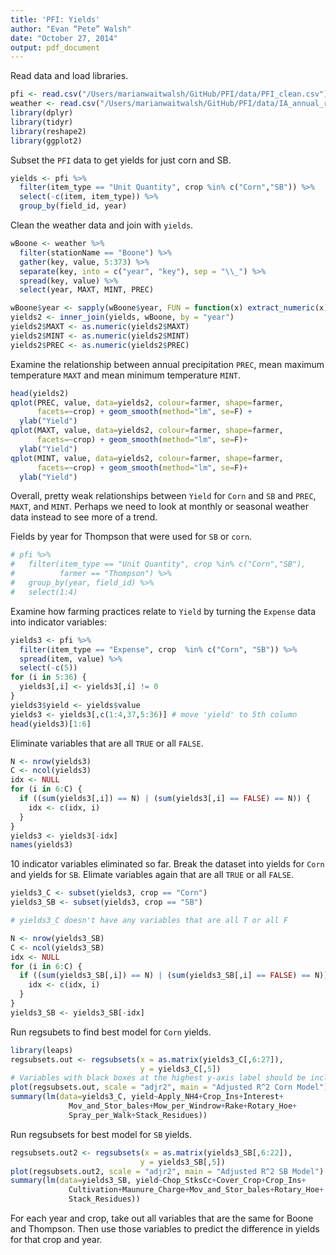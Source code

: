 ```yaml
---
title: 'PFI: Yields'
author: "Evan “Pete” Walsh"
date: "October 27, 2014"
output: pdf_document
---
```


\subsection*{Yields for SB and Corn in acre buschel per pound.}

Read data and load libraries.

```r
pfi <- read.csv("/Users/marianwaitwalsh/GitHub/PFI/data/PFI_clean.csv")
weather <- read.csv("/Users/marianwaitwalsh/GitHub/PFI/data/IA_annual_rainfall_raw.csv")
library(dplyr)
library(tidyr)
library(reshape2)
library(ggplot2)
```

Subset the ```PFI``` data to get yields for just corn and SB.

```r
yields <- pfi %>%
  filter(item_type == "Unit Quantity", crop %in% c("Corn","SB")) %>%
  select(-c(item, item_type)) %>%
  group_by(field_id, year)
```

Clean the weather data and join with ```yields```.

```r
wBoone <- weather %>%
  filter(stationName == "Boone") %>% 
  gather(key, value, 5:373) %>%
  separate(key, into = c("year", "key"), sep = "\\_") %>%
  spread(key, value) %>%
  select(year, MAXT, MINT, PREC)

wBoone$year <- sapply(wBoone$year, FUN = function(x) extract_numeric(x))
yields2 <- inner_join(yields, wBoone, by = "year")
yields2$MAXT <- as.numeric(yields2$MAXT)
yields2$MINT <- as.numeric(yields2$MINT)
yields2$PREC <- as.numeric(yields2$PREC)
```

Examine the relationship between annual precipitation ```PREC```, mean maximum temperature ```MAXT``` and mean minimum temperature ```MINT```.

```r
head(yields2)
qplot(PREC, value, data=yields2, colour=farmer, shape=farmer,
      facets=~crop) + geom_smooth(method="lm", se=F) +
  ylab("Yield")
qplot(MAXT, value, data=yields2, colour=farmer, shape=farmer,
      facets=~crop) + geom_smooth(method="lm", se=F)+
  ylab("Yield")
qplot(MINT, value, data=yields2, colour=farmer, shape=farmer,
      facets=~crop) + geom_smooth(method="lm", se=F)+
  ylab("Yield")
```

Overall, pretty weak relationships between ```Yield``` for ```Corn``` and ```SB``` and ```PREC```, ```MAXT```, and ```MINT```. Perhaps we need to look at monthly or seasonal weather data instead to see more of a trend.

Fields by year for Thompson that were used for ```SB``` or ```corn```.

```r
# pfi %>% 
#   filter(item_type == "Unit Quantity", crop %in% c("Corn","SB"),
#          farmer == "Thompson") %>%
#   group_by(year, field_id) %>%
#   select(1:4)
```

Examine how farming practices relate to ```Yield``` by turning the ```Expense``` data into indicator variables:
\begin{itemize}
\item Each expense category is an indicator variable
\item Variable is marked \textbf{TRUE} if the expense for that category for each particular \textbf{field.id} and \textbf{year} is greater than 0.
\item \textbf{FALSE} if 0.
\end{itemize}

```r
yields3 <- pfi %>%
  filter(item_type == "Expense", crop  %in% c("Corn", "SB")) %>% 
  spread(item, value) %>% 
  select(-c(5))
for (i in 5:36) {
  yields3[,i] <- yields3[,i] != 0
}
yields3$yield <- yields$value
yields3 <- yields3[,c(1:4,37,5:36)] # move 'yield' to 5th column
head(yields3)[1:6]
```

Eliminate variables that are all ```TRUE``` or all ```FALSE```.

```r
N <- nrow(yields3)
C <- ncol(yields3)
idx <- NULL
for (i in 6:C) {
  if ((sum(yields3[,i]) == N) | (sum(yields3[,i] == FALSE) == N)) {
    idx <- c(idx, i)
  }
}
yields3 <- yields3[-idx]
names(yields3)
```

10 indicator variables eliminated so far. Break the dataset into yields for ```Corn``` and yields for ```SB```. Elimate variables again that are all ```TRUE``` or all ```FALSE```.

```r
yields3_C <- subset(yields3, crop == "Corn")
yields3_SB <- subset(yields3, crop == "SB")

# yields3_C doesn't have any variables that are all T or all F

N <- nrow(yields3_SB)
C <- ncol(yields3_SB)
idx <- NULL
for (i in 6:C) {
  if ((sum(yields3_SB[,i]) == N) | (sum(yields3_SB[,i] == FALSE) == N)) {
    idx <- c(idx, i)
  }
}
yields3_SB <- yields3_SB[-idx]
```

Run regsubets to find best model for ```Corn``` yields.

```r
library(leaps)
regsubsets.out <- regsubsets(x = as.matrix(yields3_C[,6:27]), 
                             y = yields3_C[,5])
# Variables with black boxes at the highest y-axis label should be included
plot(regsubsets.out, scale = "adjr2", main = "Adjusted R^2 Corn Model")
summary(lm(data=yields3_C, yield~Apply_NH4+Crop_Ins+Interest+
             Mov_and_Stor_bales+Mow_per_Windrow+Rake+Rotary_Hoe+
             Spray_per_Walk+Stack_Residues))
```

Run regsubsets for best model for ```SB``` yields.

```r
regsubsets.out2 <- regsubsets(x = as.matrix(yields3_SB[,6:22]), 
                             y = yields3_SB[,5])
plot(regsubsets.out2, scale = "adjr2", main = "Adjusted R^2 SB Model")
summary(lm(data=yields3_SB, yield~Chop_StksCc+Cover_Crop+Crop_Ins+
             Cultivation+Maunure_Charge+Mov_and_Stor_bales+Rotary_Hoe+
             Stack_Residues))
```

For each year and crop, take out all variables that are the same for Boone and Thompson. Then use those variables to predict 
the difference in yields for that crop and year.

